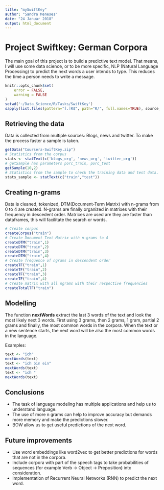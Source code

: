 ```yaml
---
title: "mySwiftKey"
author: "Sandra Meneses"
date: "24 Januar 2018"
output: html_document
---
```


# Project Swiftkey: German Corpora

The main goal of this project is to build a predictive text model. That means, I will use some data science, or to be more specific, NLP (Natural Language Processing) to predict the next words a user intends to type. This reduces the time a person needs to write a message.

```r
knitr::opts_chunk$set(
	error = FALSE,
	warning = FALSE
)
setwd('~/Data_Science/R/Tasks/SwiftKey')
sapply(list.files(pattern="[.]R$", path="R/", full.names=TRUE), source, echo = FALSE, verbose = FALSE, print.eval = FALSE)
```


## Retrieving the data

Data is collected from multiple sources: Blogs, news and twitter. To make the process faster a sample is taken.

```r
getData("Coursera-SwiftKey.zip")
# Statistics from the corpus
stats <- statText(c('blogs_org', 'news_org', 'twitter_org'))
# getSample has parameters porc_train, porc_test
getSample(10,2)
# Statistics from the sample to check the training data and test data.
stats_sample <- statText(c("train","test"))

```

## Creating n-grams

Data is cleaned, tokenized, DTM(Document-Term Matrix) with n-grams from 0 to 4 are created.
N-grams are finally organized in matrixes with their frequency in descedent order. Matrices are used are they are faster than dataframes, this will facilitate the search or words.

```r
# Create corpus
createCorpus("train")
# Create Document Text Matrix with n-grams to 4
createDTM("train",1)
createDTM("train",2)
createDTM("train",3)
createDTM("train",4)
# Create frequence of ngrams in descendent order 
createTF("train",1)
createTF("train",2)
createTF("train",3)
createTF("train",4)
# Create matrix with all ngrams with their respective frequencies
createTotalTF("train")
```


## Modelling

The function __nextWords__ extract the last 3 words of the text and look the most likely next 3 words. First using 3 grams, then 2 grams, 1 gram, partial 2 grams and finally, the most common words in the corpora. When the text or a new sentence starts, the next word will be also the most common words in the language. 

Examples:

```r
text <- "ich"
nextWords(text)
text <- "ich bin ein"
nextWords(text)
text <- "ich "
nextWords(text)
```

## Conclusions

- The task of language modeling has multiple applications and help us to understand language.
- The use of more n grams can help to improve accuracy but demands more memory and make the predictions slower.
- BOW allow us to get useful predictions of the next word.


## Future improvements

- Use word embeddings like word2vec to get better predictions for words that are not in the corpora.
- Include corpora with part of the speech tags to take probabilities of sequences (for example Verb -> Object -> Preposition) into consideration.
- Implementation of Recurrent Neural Networks (RNN) to predict the next word.



